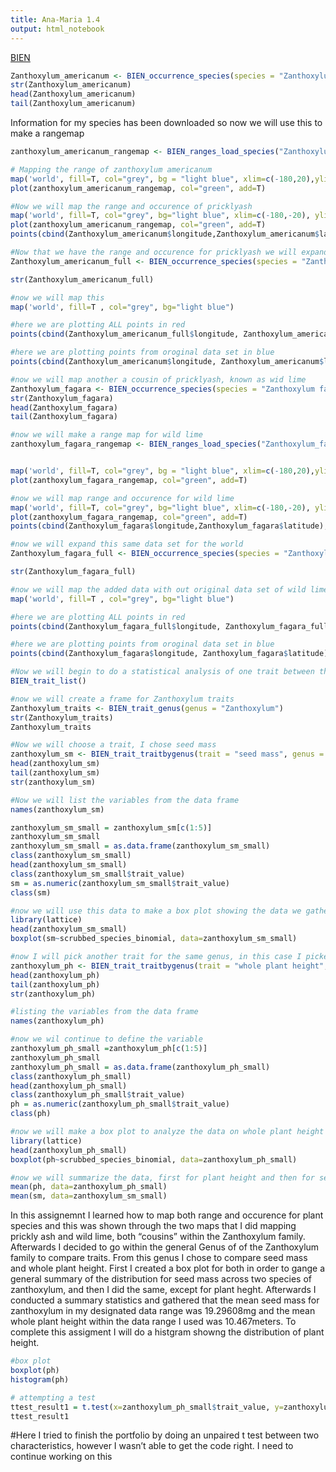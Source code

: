 ```yaml
---
title: Ana-Maria 1.4 
output: html_notebook
---
```

[BIEN](http://biendata.org)
```r
Zanthoxylum_americanum <- BIEN_occurrence_species(species = "Zanthoxylum americanum")
str(Zanthoxylum_americanum)
head(Zanthoxylum_americanum)
tail(Zanthoxylum_americanum)
```
Information for my species has been downloaded so now we will use this to make a rangemap
```r
zanthoxylum_americanum_rangemap <- BIEN_ranges_load_species("Zanthoxylum_americanum")

# Mapping the range of zanthoxylum americanum 
map('world', fill=T, col="grey", bg = "light blue", xlim=c(-180,20),ylim=c(-60,80))
plot(zanthoxylum_americanum_rangemap, col="green", add=T)
```
```r
#Now we will map the range and occurence of pricklyash
map('world', fill=T, col="grey", bg="light blue", xlim=c(-180,-20), ylim=c(-60, 80))
plot(zanthoxylum_americanum_rangemap, col="green", add=T)
points(cbind(Zanthoxylum_americanum$longitude,Zanthoxylum_americanum$latitude), col="blue", pch=20, cex=1)
```
```r
#Now that we have the range and occurence for pricklyash we will expand this data set for the entire world 
Zanthoxylum_americanum_full <- BIEN_occurrence_species(species = "Zanthoxylum americanum",cultivated = T,only.new.world = F,all.taxonomy = T,native.status = T,observation.type = T,political.boundaries = T)

str(Zanthoxylum_americanum_full)
```
```r
#now we will map this 
map('world', fill=T , col="grey", bg="light blue")

#here we are plotting ALL points in red
points(cbind(Zanthoxylum_americanum_full$longitude, Zanthoxylum_americanum_full$latitude), col="red", pch=20, cex=1)

#here we are plotting points from oroginal data set in blue
points(cbind(Zanthoxylum_americanum$longitude, Zanthoxylum_americanum$latitude), col="blue", pch=20, cex=1) 
```
```r
#now we will map another a cousin of pricklyash, known as wid lime
Zanthoxylum_fagara <- BIEN_occurrence_species(species = "Zanthoxylum fagara")
str(Zanthoxylum_fagara)
head(Zanthoxylum_fagara)
tail(Zanthoxylum_fagara)
```

```r
#now we will make a range map for wild lime
zanthoxylum_fagara_rangemap <- BIEN_ranges_load_species("Zanthoxylum_fagara")


map('world', fill=T, col="grey", bg = "light blue", xlim=c(-180,20),ylim=c(-60,80))
plot(zanthoxylum_fagara_rangemap, col="green", add=T)
```
```r
#now we will map range and occurence for wild lime 
map('world', fill=T, col="grey", bg="light blue", xlim=c(-180,-20), ylim=c(-60, 80))
plot(zanthoxylum_fagara_rangemap, col="green", add=T)
points(cbind(Zanthoxylum_fagara$longitude,Zanthoxylum_fagara$latitude), col="blue", pch=20, cex=1)
```
```r
#now we will expand this same data set for the world
Zanthoxylum_fagara_full <- BIEN_occurrence_species(species = "Zanthoxylum fagara",cultivated = T,only.new.world = F,all.taxonomy = T,native.status = T,observation.type = T,political.boundaries = T)

str(Zanthoxylum_fagara_full)
```
```r
#now we will map the added data with out original data set of wild lime 
map('world', fill=T , col="grey", bg="light blue")

#here we are plotting ALL points in red
points(cbind(Zanthoxylum_fagara_full$longitude, Zanthoxylum_fagara_full$latitude), col="red", pch=20, cex=1)

#here we are plotting points from oroginal data set in blue
points(cbind(Zanthoxylum_fagara$longitude, Zanthoxylum_fagara$latitude), col="blue", pch=20, cex=1) 
```
```r
#Now we will begin to do a statistical analysis of one trait between these two species
BIEN_trait_list()
```
```r
#now we will create a frame for Zanthoxylum traits 
Zanthoxylum_traits <- BIEN_trait_genus(genus = "Zanthoxylum")
str(Zanthoxylum_traits)
Zanthoxylum_traits
```
```r
#Now we will choose a trait, I chose seed mass 
zanthoxylum_sm <- BIEN_trait_traitbygenus(trait = "seed mass", genus = "Zanthoxylum")
head(zanthoxylum_sm)
tail(zanthoxylum_sm)
str(zanthoxylum_sm)
```
```r
#Now we will list the variables from the data frame
names(zanthoxylum_sm)
```
```r
zanthoxylum_sm_small = zanthoxylum_sm[c(1:5)]
zanthoxylum_sm_small
zanthoxylum_sm_small = as.data.frame(zanthoxylum_sm_small)
class(zanthoxylum_sm_small)
head(zanthoxylum_sm_small)
class(zanthoxylum_sm_small$trait_value)
sm = as.numeric(zanthoxylum_sm_small$trait_value)
class(sm)
```
```r
#now we will use this data to make a box plot showing the data we gathered about seed mass
library(lattice)
head(zanthoxylum_sm_small)
boxplot(sm~scrubbed_species_binomial, data=zanthoxylum_sm_small)
```
```r
#now I will pick another trait for the same genus, in this case I picked whole plant height
zanthoxylum_ph <- BIEN_trait_traitbygenus(trait = "whole plant height", genus = "Zanthoxylum")
head(zanthoxylum_ph)
tail(zanthoxylum_ph)
str(zanthoxylum_ph)
```
```r
#listing the variables from the data frame 
names(zanthoxylum_ph)

```
```r
#now we wil continue to define the variable 
zanthoxylum_ph_small =zanthoxylum_ph[c(1:5)]
zanthoxylum_ph_small
zanthoxylum_ph_small = as.data.frame(zanthoxylum_ph_small)
class(zanthoxylum_ph_small)
head(zanthoxylum_ph_small)
class(zanthoxylum_ph_small$trait_value)
ph = as.numeric(zanthoxylum_ph_small$trait_value)
class(ph)
```
```r
#now we will make a box plot to analyze the data on whole plant height 
library(lattice)
head(zanthoxylum_ph_small)
boxplot(ph~scrubbed_species_binomial, data=zanthoxylum_ph_small)
```
```r
#now we will summarize the data, first for plant height and then for seed mass 
mean(ph, data=zanthoxylum_ph_small)
mean(sm, data=zanthoxylum_sm_small)
```

In this assignemnt I learned how to map both range and occurence for plant species and this was shown through the two maps that I did mapping prickly ash and wild lime, both "cousins" within the Zanthoxylum family. Afterwards I decided to go within the general Genus of of the Zanthoxylum family to compare traits. From this genus I chose to compare seed mass and whole plant height. First I created a box plot for both in order to gange a general summary of the distribution for seed mass across two species of zanthoxylum, and then I did the same, except for plant heght. Afterwards I conducted a summary statistics and gathered that the mean seed mass for zanthoxylum in my designated data range was 19.29608mg and the mean whole plant height within the data range I used was 10.467meters. To complete this assigment I will do a histgram showng the distribution of plant height. 
```r
#box plot 
boxplot(ph)
histogram(ph)

```
```r
# attempting a test 
ttest_result1 = t.test(x=zanthoxylum_ph_small$trait_value, y=zanthoxylum_sm_small$trait_value, paired=FALSE, alternative="two.sided")
ttest_result1
```
#Here I tried to finish the portfolio by doing an unpaired t test between two characteristics, however I wasn't able to get the code right. I need to continue working on this 

